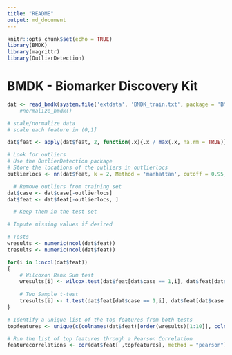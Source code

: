 ```yaml
---
title: "README"
output: md_document
---
```


```r
knitr::opts_chunk$set(echo = TRUE)
library(BMDK)
library(magrittr)
library(OutlierDetection)
```

# BMDK - Biomarker Discovery Kit

```r
dat <- read_bmdk(system.file('extdata', 'BMDK_train.txt', package = 'BMDK')) #%>%
    #normalize_bmdk()

# scale/normalize data
# scale each feature in (0,1]

dat$feat <- apply(dat$feat, 2, function(.x){.x / max(.x, na.rm = TRUE)})

# Look for outliers
# Use the OutlierDetection package
# Store the locations of the outliers in outlierlocs
outlierlocs <- nn(dat$feat, k = 2, Method = 'manhattan', cutoff = 0.95, boottimes = 100)[[2]]

  # Remove outliers from training set
dat$case <- dat$case[-outlierlocs]
dat$feat <- dat$feat[-outlierlocs, ]

  # Keep them in the test set

# Impute missing values if desired

# Tests
wresults <- numeric(ncol(dat$feat))
tresults <- numeric(ncol(dat$feat))

for(i in 1:ncol(dat$feat))
{
    # Wilcoxon Rank Sum test
    wresults[i] <- wilcox.test(dat$feat[dat$case == 1,i], dat$feat[dat$case == 0,i], exact = F)[[3]]
  
    # Two Sample t-test
    tresults[i] <- t.test(dat$feat[dat$case == 1,i], dat$feat[dat$case == 0,i])[[3]]
}

# Identify a unique list of the top features from both tests
topfeatures <- unique(c(colnames(dat$feat)[order(wresults)[1:10]], colnames(dat$feat)[order(tresults)[1:10]]))

# Run the list of top features through a Pearson Correlation
featurecorrelations <- cor(dat$feat[ ,topfeatures], method = "pearson")
```
